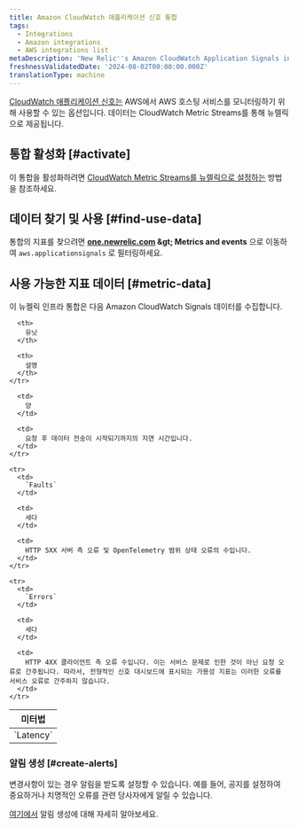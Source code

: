 ```yaml
---
title: Amazon CloudWatch 애플리케이션 신호 통합
tags:
  - Integrations
  - Amazon integrations
  - AWS integrations list
metaDescription: 'New Relic''s Amazon CloudWatch Application Signals integration: what data it reports and how to enable it.'
freshnessValidatedDate: '2024-08-02T00:00:00.000Z'
translationType: machine
---
```


[CloudWatch 애플리케이션 신호는](https://docs.aws.amazon.com/AmazonCloudWatch/latest/monitoring/CloudWatch-Agent-Application_Signals.html) AWS에서 AWS 호스팅 서비스를 모니터링하기 위해 사용할 수 있는 옵션입니다. 데이터는 CloudWatch Metric Streams를 통해 뉴렐릭으로 제공됩니다.

## 통합 활성화 [#activate]

이 통합을 활성화하려면 [CloudWatch Metric Streams를 뉴렐릭으로 설정하는](/docs/infrastructure/amazon-integrations/connect/aws-metric-stream-setup/) 방법을 참조하세요.

## 데이터 찾기 및 사용 [#find-use-data]

통합의 지표를 찾으려면 <DNT>**[one.newrelic.com](https://one.newrelic.com/all-capabilities) &amp;gt; Metrics and events**</DNT> 으로 이동하여 `aws.applicationsignals` 로 필터링하세요.

## 사용 가능한 지표 데이터 [#metric-data]

이 뉴켈릭 인프라 통합은 다음 Amazon CloudWatch Signals 데이터를 수집합니다.

<table>
  <thead>
    <tr>
      <th style={{ width: "220px" }}>
        미터법
      </th>

      <th>
        유닛
      </th>

      <th>
        설명
      </th>
    </tr>
  </thead>

  <tbody>
    <tr>
      <td>
        `Latency`
      </td>

      <td>
        양
      </td>

      <td>
        요청 후 데이터 전송이 시작되기까지의 지연 시간입니다.
      </td>
    </tr>

    <tr>
      <td>
        `Faults`
      </td>

      <td>
        세다
      </td>

      <td>
        HTTP 5XX 서버 측 오류 및 OpenTelemetry 범위 상태 오류의 수입니다.
      </td>
    </tr>

    <tr>
      <td>
        `Errors`
      </td>

      <td>
        세다
      </td>

      <td>
        HTTP 4XX 클라이언트 측 오류 수입니다. 이는 서비스 문제로 인한 것이 아닌 요청 오류로 간주됩니다. 따라서, 전형적인 신호 대시보드에 표시되는 가용성 지표는 이러한 오류를 서비스 오류로 간주하지 않습니다.
      </td>
    </tr>
  </tbody>
</table>

### 알림 생성 [#create-alerts]

변경사항이 있는 경우 알림을 받도록 <InlinePopover type="alerts" />설정할 수 있습니다. 예를 들어, 공지를 설정하여 중요하거나 치명적인 오류를 관련 당사자에게 알릴 수 있습니다.

[여기에서](/docs/alerts-applied-intelligence/new-relic-alerts/learn-alerts/introduction-alerts/) 알림 생성에 대해 자세히 알아보세요.